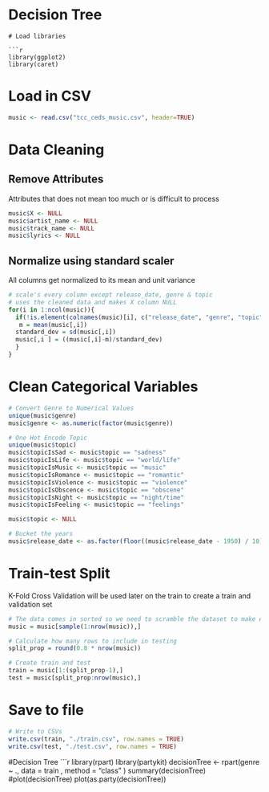 # Decision Tree
```
# Load libraries

```r
library(ggplot2)
library(caret)
```

# Load in CSV

```r
music <- read.csv("tcc_ceds_music.csv", header=TRUE)
```

# Data Cleaning

## Remove Attributes

Attributes that does not mean too much or is difficult to process

```r
music$X <- NULL
music$artist_name <- NULL
music$track_name <- NULL
music$lyrics <- NULL
```

## Normalize using standard scaler

All columns get normalized to its mean and unit variance

```r
# scale's every column except release_date, genre & topic
# uses the cleaned data and makes X column NULL
for(i in 1:ncol(music)){
  if(!is.element(colnames(music)[i], c("release_date", "genre", "topic"))){
   m = mean(music[,i])
  standard_dev = sd(music[,i])
  music[,i ] = ((music[,i]-m)/standard_dev)
  }
}
```

# Clean Categorical Variables
```r
# Convert Genre to Numerical Values
unique(music$genre)
music$genre <- as.numeric(factor(music$genre))

# One Hot Encode Topic
unique(music$topic)
music$topicIsSad <- music$topic == "sadness"
music$topicIsLife <- music$topic == "world/life"
music$topicIsMusic <- music$topic == "music"
music$topicIsRomance <- music$topic == "romantic"
music$topicIsViolence <- music$topic == "violence"
music$topicIsObscence <- music$topic == "obscene"
music$topicIsNight <- music$topic == "night/time"
music$topicIsFeeling <- music$topic == "feelings"

music$topic <- NULL

# Bucket the years
music$release_date <- as.factor(floor((music$release_date - 1950) / 10))
```

# Train-test Split

K-Fold Cross Validation will be used later on the train to create a train and validation set

```r
# The data comes in sorted so we need to scramble the dataset to make effective and balanced splits
music = music[sample(1:nrow(music)),]

# Calculate how many rows to include in testing
split_prop = round(0.8 * nrow(music))

# Create train and test
train = music[1:(split_prop-1),]
test = music[split_prop:nrow(music),]
```

# Save to file

```r
# Write to CSVs
write.csv(train, "./train.csv", row.names = TRUE)
write.csv(test, "./test.csv", row.names = TRUE)
```

#Decision Tree
```r
library(rpart)
library(partykit)
decisionTree <- rpart(genre ~ ., data = train , method = "class" )
summary(decisionTree)
#plot(decisionTree)
plot(as.party(decisionTree))